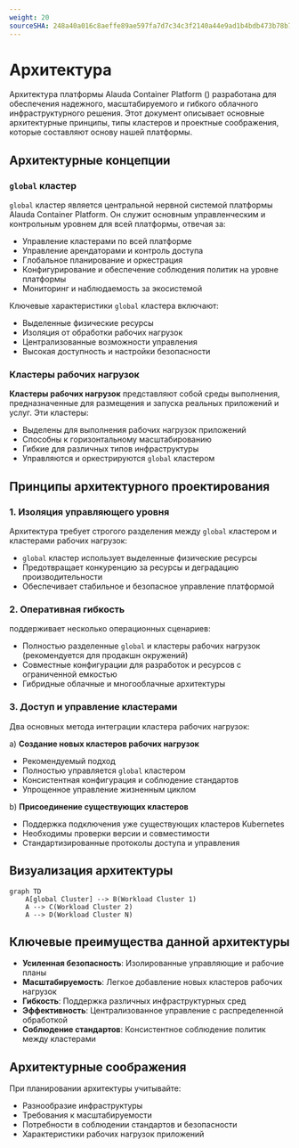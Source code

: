 ```yaml
---
weight: 20
sourceSHA: 248a40a016c8aeffe89ae597fa7d7c34c3f2140a44e9ad1b4bdb473b78b739ad
---
```


# Архитектура

Архитектура платформы Alauda Container Platform (<Term name="productShort" />) разработана для обеспечения надежного, масштабируемого и гибкого облачного инфраструктурного решения. Этот документ описывает основные архитектурные принципы, типы кластеров и проектные соображения, которые составляют основу нашей платформы.

## Архитектурные концепции

### `global` кластер

`global` кластер является центральной нервной системой платформы Alauda Container Platform. Он служит основным управленческим и контрольным уровнем для всей платформы, отвечая за:

- Управление кластерами по всей платформе
- Управление арендаторами и контроль доступа
- Глобальное планирование и оркестрация
- Конфигурирование и обеспечение соблюдения политик на уровне платформы
- Мониторинг и наблюдаемость за экосистемой

Ключевые характеристики `global` кластера включают:

- Выделенные физические ресурсы
- Изоляция от обработки рабочих нагрузок
- Централизованные возможности управления
- Высокая доступность и настройки безопасности

### Кластеры рабочих нагрузок

**Кластеры рабочих нагрузок** представляют собой среды выполнения, предназначенные для размещения и запуска реальных приложений и услуг. Эти кластеры:

- Выделены для выполнения рабочих нагрузок приложений
- Способны к горизонтальному масштабированию
- Гибкие для различных типов инфраструктуры
- Управляются и оркестрируются `global` кластером

## Принципы архитектурного проектирования

### 1. Изоляция управляющего уровня

Архитектура требует строгого разделения между `global` кластером и кластерами рабочих нагрузок:

- `global` кластер использует выделенные физические ресурсы
- Предотвращает конкуренцию за ресурсы и деградацию производительности
- Обеспечивает стабильное и безопасное управление платформой

### 2. Оперативная гибкость

<Term name="productShort" /> поддерживает несколько операционных сценариев:

- Полностью разделенные `global` и кластеры рабочих нагрузок (рекомендуется для продакшн окружений)
- Совместные конфигурации для разработок и ресурсов с ограниченной емкостью
- Гибридные облачные и многооблачные архитектуры

### 3. Доступ и управление кластерами

Два основных метода интеграции кластера рабочих нагрузок:

a) **Создание новых кластеров рабочих нагрузок**

- Рекомендуемый подход
- Полностью управляется `global` кластером
- Консистентная конфигурация и соблюдение стандартов
- Упрощенное управление жизненным циклом

b) **Присоединение существующих кластеров**

- Поддержка подключения уже существующих кластеров Kubernetes
- Необходимы проверки версии и совместимости
- Стандартизированные протоколы доступа и управления

## Визуализация архитектуры

```mermaid
graph TD
    A[global Cluster] --> B(Workload Cluster 1)
    A --> C(Workload Cluster 2)
    A --> D(Workload Cluster N)
```

## Ключевые преимущества данной архитектуры

- **Усиленная безопасность**: Изолированные управляющие и рабочие планы
- **Масштабируемость**: Легкое добавление новых кластеров рабочих нагрузок
- **Гибкость**: Поддержка различных инфраструктурных сред
- **Эффективность**: Централизованное управление с распределенной обработкой
- **Соблюдение стандартов**: Консистентное соблюдение политик между кластерами

## Архитектурные соображения

При планировании архитектуры <Term name="productShort" /> учитывайте:

- Разнообразие инфраструктуры
- Требования к масштабируемости
- Потребности в соблюдении стандартов и безопасности
- Характеристики рабочих нагрузок приложений

